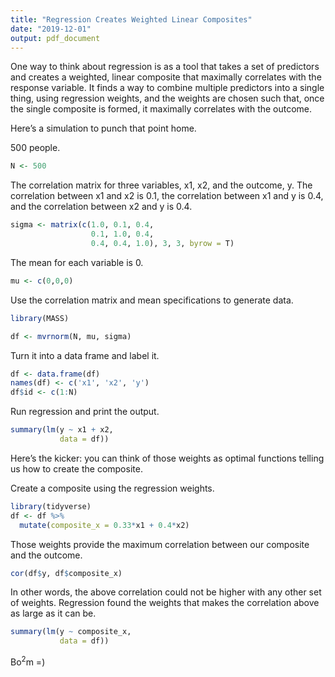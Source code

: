 ```yaml
---
title: "Regression Creates Weighted Linear Composites"
date: "2019-12-01"
output: pdf_document
---
```


One way to think about regression is as a tool that takes a set of predictors and creates a weighted, linear composite that maximally correlates with the response variable. It finds a way to combine multiple predictors into a single thing, using regression weights, and the weights are chosen such that, once the single composite is formed, it maximally correlates with the outcome. 

Here's a simulation to punch that point home.

500 people.

```r
N <- 500
```

The correlation matrix for three variables, x1, x2, and the outcome, y. The correlation between x1 and x2 is 0.1, the correlation between x1 and y is 0.4, and the correlation between x2 and y is 0.4.

```r

sigma <- matrix(c(1.0, 0.1, 0.4,
                  0.1, 1.0, 0.4,
                  0.4, 0.4, 1.0), 3, 3, byrow = T)

```

The mean for each variable is 0.

```r
mu <- c(0,0,0)
```

Use the correlation matrix and mean specifications to generate data.

```r
library(MASS)

df <- mvrnorm(N, mu, sigma)
```

Turn it into a data frame and label it.

```r
df <- data.frame(df)
names(df) <- c('x1', 'x2', 'y')
df$id <- c(1:N)
```

Run regression and print the output.

```r
summary(lm(y ~ x1 + x2,
           data = df))
```

Here's the kicker: you can think of those weights as optimal functions telling us how to create the composite. 

Create a composite using the regression weights.

```r
library(tidyverse)
df <- df %>%
  mutate(composite_x = 0.33*x1 + 0.4*x2)
```

Those weights provide the maximum correlation between our composite and the outcome.

```r
cor(df$y, df$composite_x)
```

In other words, the above correlation could not be higher with any other set of weights. Regression found the weights that makes the correlation above as large as it can be. 

```r
summary(lm(y ~ composite_x,
           data = df))
```


Bo$^2$m =)